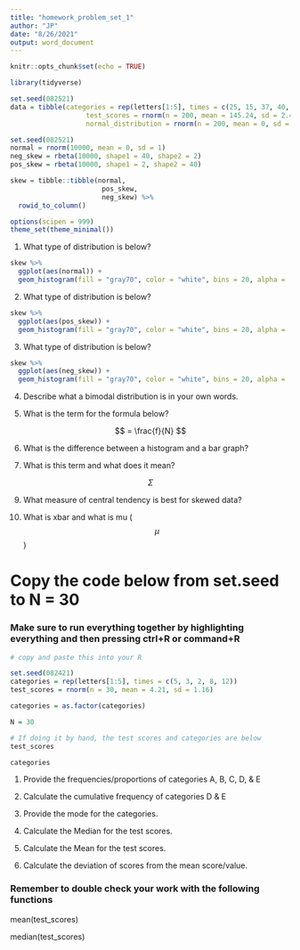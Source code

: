 ```yaml
---
title: "homework_problem_set_1"
author: "JP"
date: "8/26/2021"
output: word_document
---
```


```r
knitr::opts_chunk$set(echo = TRUE)
```

```r
library(tidyverse)

set.seed(082521)
data = tibble(categories = rep(letters[1:5], times = c(25, 15, 37, 40, 83)),
                   test_scores = rnorm(n = 200, mean = 145.24, sd = 2.48),
                   normal_distribution = rnorm(n = 200, mean = 0, sd = 1))

set.seed(082521)
normal = rnorm(10000, mean = 0, sd = 1)
neg_skew = rbeta(10000, shape1 = 40, shape2 = 2)
pos_skew = rbeta(10000, shape1 = 2, shape2 = 40)

skew = tibble::tibble(normal, 
                       pos_skew,
                       neg_skew) %>% 
  rowid_to_column()

options(scipen = 999)
theme_set(theme_minimal())
```

1. What type of distribution is below?
```r
skew %>% 
  ggplot(aes(normal)) + 
  geom_histogram(fill = "gray70", color = "white", bins = 20, alpha = .8)
```

2. What type of distribution is below?
```r
skew %>% 
  ggplot(aes(pos_skew)) + 
  geom_histogram(fill = "gray70", color = "white", bins = 20, alpha = .8)
```

3. What type of distribution is below?
```r
skew %>% 
  ggplot(aes(neg_skew)) + 
  geom_histogram(fill = "gray70", color = "white", bins = 20, alpha = .8)
```

4. Describe what a bimodal distribution is in your own words.

5. What is the term for the formula below?

$$ = \frac{f}{N} $$

6. What is the difference between a histogram and a bar graph?

8. What is this term and what does it mean?

$$ \Sigma $$

9. What measure of central tendency is best for skewed data?

10. What is xbar and what is mu ($$ \mu $$)  

# Copy the code below from set.seed to N = 30
### Make sure to run everything together by highlighting everything and then pressing ctrl+R or command+R
```r
# copy and paste this into your R

set.seed(082421)
categories = rep(letters[1:5], times = c(5, 3, 2, 8, 12))
test_scores = rnorm(n = 30, mean = 4.21, sd = 1.16)

categories = as.factor(categories)

N = 30

# If doing it by hand, the test scores and categories are below
test_scores

categories

```

1. Provide the frequencies/proportions of categories A, B, C, D, & E

2. Calculate the cumulative frequency of categories D & E

3. Provide the mode for the categories.

4. Calculate the Median for the test scores.

5. Calculate the Mean for the test scores.

6. Calculate the deviation of scores from the mean score/value.


### Remember to double check your work with the following functions

mean(test_scores)

median(test_scores)
